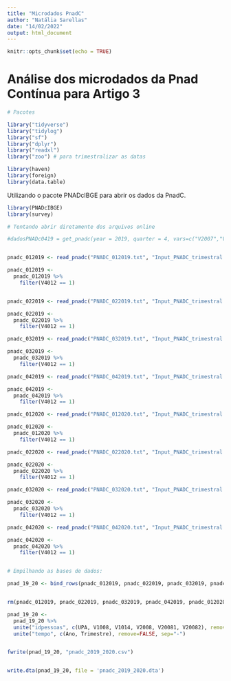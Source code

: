 ---
title: "Microdados PnadC"
author: "Natália Sarellas"
date: "14/02/2022"
output: html_document
---

```{r setup, include=FALSE}
knitr::opts_chunk$set(echo = TRUE)
```

# Análise dos microdados da Pnad Contínua para Artigo 3

```{r}
# Pacotes

library("tidyverse")
library("tidylog")
library("sf")
library("dplyr")
library("readxl")
library("zoo") # para trimestralizar as datas

library(haven)
library(foreign)
library(data.table)
```

Utilizando o pacote PNADcIBGE para abrir os dados da PnadC. 

```{r}

library(PNADcIBGE)
library(survey)

# Tentando abrir diretamente dos arquivos online

#dadosPNADc0419 = get_pnadc(year = 2019, quarter = 4, vars=c("V2007","V2009", "V4012", "V4022", "V4024"))


pnadc_012019 <- read_pnadc("PNADC_012019.txt", "Input_PNADC_trimestral.txt", vars = c("Ano", "Trimestre", "UF", "UPA", "V1008", "V1014", "V2008", "V20081", "V20082", "V2007", "V2009", "V2010", "V4012", "V4022", "V4024"))

pnadc_012019 <-
  pnadc_012019 %>% 
    filter(V4012 == 1)


pnadc_022019 <- read_pnadc("PNADC_022019.txt", "Input_PNADC_trimestral.txt", vars = c("Ano", "Trimestre", "UF",  "UPA", "V1008", "V1014", "V2008", "V20081", "V20082", "V2007", "V2009", "V2010", "V4012", "V4022", "V4024"))

pnadc_022019 <-
  pnadc_022019 %>% 
    filter(V4012 == 1)

pnadc_032019 <- read_pnadc("PNADC_032019.txt", "Input_PNADC_trimestral.txt", vars = c("Ano", "Trimestre", "UF",  "UPA", "V1008", "V1014", "V2008", "V20081", "V20082", "V2007", "V2009", "V2010", "V4012", "V4022", "V4024"))

pnadc_032019 <-
  pnadc_032019 %>% 
    filter(V4012 == 1)

pnadc_042019 <- read_pnadc("PNADC_042019.txt", "Input_PNADC_trimestral.txt", vars = c("Ano", "Trimestre", "UF", "UPA", "V1008", "V1014", "V2008", "V20081", "V20082", "V2007", "V2009", "V2010", "V4012", "V4022", "V4024"))

pnadc_042019 <-
  pnadc_042019 %>% 
    filter(V4012 == 1)

pnadc_012020 <- read_pnadc("PNADC_012020.txt", "Input_PNADC_trimestral.txt", vars = c("Ano", "Trimestre", "UF",  "UPA", "V1008", "V1014", "V2008", "V20081", "V20082", "V2007", "V2009", "V2010", "V4012", "V4022", "V4024"))

pnadc_012020 <-
  pnadc_012020 %>% 
    filter(V4012 == 1)

pnadc_022020 <- read_pnadc("PNADC_022020.txt", "Input_PNADC_trimestral.txt", vars = c("Ano", "Trimestre", "UF",  "UPA", "V1008", "V1014", "V2008", "V20081", "V20082", "V2007", "V2009", "V2010", "V4012", "V4022", "V4024"))

pnadc_022020 <-
  pnadc_022020 %>% 
    filter(V4012 == 1)

pnadc_032020 <- read_pnadc("PNADC_032020.txt", "Input_PNADC_trimestral.txt", vars = c("Ano", "Trimestre", "UF", "UPA", "V1008", "V1014", "V2008", "V20081", "V20082", "V2007", "V2009", "V2010", "V4012", "V4022", "V4024"))

pnadc_032020 <-
  pnadc_032020 %>% 
    filter(V4012 == 1)

pnadc_042020 <- read_pnadc("PNADC_042020.txt", "Input_PNADC_trimestral.txt", vars = c("Ano", "Trimestre", "UF", "UPA", "V1008", "V1014", "V2008", "V20081", "V20082", "V2007", "V2009", "V2010", "V4012", "V4022", "V4024"))

pnadc_042020 <-
  pnadc_042020 %>% 
    filter(V4012 == 1)


# Empilhando as bases de dados:

pnad_19_20 <- bind_rows(pnadc_012019, pnadc_022019, pnadc_032019, pnadc_042019, pnadc_012020, pnadc_022020, pnadc_032020, pnadc_042020)


rm(pnadc_012019, pnadc_022019, pnadc_032019, pnadc_042019, pnadc_012020, pnadc_022020, pnadc_032020, pnadc_042020)

pnad_19_20 <- 
  pnad_19_20 %>% 
  unite("idpessoas", c(UPA, V1008, V1014, V2008, V20081, V20082), remove=FALSE, sep="") %>% 
  unite("tempo", c(Ano, Trimestre), remove=FALSE, sep="-")


fwrite(pnad_19_20, "pnadc_2019_2020.csv")


write.dta(pnad_19_20, file = 'pnadc_2019_2020.dta')



```






